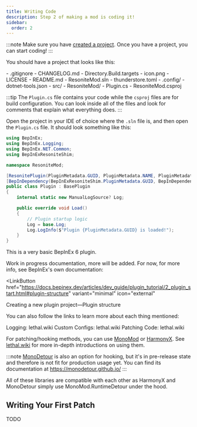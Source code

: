 ```yaml
---
title: Writing Code
description: Step 2 of making a mod is coding it!
sidebar:
  order: 2
---
```



:::note
Make sure you have [created a project](/creating-a-mod/creating-a-project). Once you have a project, you can start coding!
:::

You should have a project that looks like this:

<FileTree>
- .gitignore
- CHANGELOG.md
- Directory.Build.targets
- icon.png
- LICENSE
- README.md
- ResoniteMod.sln
- thunderstore.toml
- .config/
  - dotnet-tools.json
- src/
  - ResoniteMod/
    - Plugin.cs
    - ResoniteMod.csproj
</FileTree>

:::tip
The `Plugin.cs` file contains your code while the `csproj` files are for build configuration. You can look inside all of the files and look for comments that explain what everything does.
:::

Open the project in your IDE of choice where the `.sln` file is, and then open the `Plugin.cs` file. It should look something like this:

```cs title="Plugin.cs"
using BepInEx;
using BepInEx.Logging;
using BepInEx.NET.Common;
using BepInExResoniteShim;

namespace ResoniteMod;

[ResonitePlugin(PluginMetadata.GUID, PluginMetadata.NAME, PluginMetadata.VERSION, PluginMetadata.AUTHORS, PluginMetadata.REPOSITORY_URL)]
[BepInDependency(BepInExResoniteShim.PluginMetadata.GUID, BepInDependency.DependencyFlags.HardDependency)]
public class Plugin : BasePlugin
{
    internal static new ManualLogSource? Log;

    public override void Load()
    {
        // Plugin startup logic
        Log = base.Log;
        Log.LogInfo($"Plugin {PluginMetadata.GUID} is loaded!");
    }
}

```

This is a very basic BepInEx 6 plugin.

Work in progress documentation, more will be added. For now, for more info, see BepInEx's own documentation:

<LinkButton
  href="https://docs.bepinex.dev/articles/dev_guide/plugin_tutorial/2_plugin_start.html#plugin-structure"
  variant="minimal"
  icon="external"
>
  Creating a new plugin project—Plugin structure
</LinkButton>

You can also follow the links to learn more about each thing mentioned:

<LinkButton href="https://lethal.wiki/dev/fundamentals/logging" variant="minimal" icon="external">
  Logging: lethal.wiki
</LinkButton>
<LinkButton
  href="https://lethal.wiki/dev/intermediate/custom-configs"
  variant="minimal"
  icon="external"
>
  Custom Configs: lethal.wiki
</LinkButton>
<LinkButton
  href="https://lethal.wiki/dev/fundamentals/patching-code"
  variant="minimal"
  icon="external"
>
  Patching Code: lethal.wiki
</LinkButton>

For patching/hooking methods, you can use [MonoMod](https://github.com/MonoMod/MonoMod) or [HarmonyX](https://github.com/BepInEx/HarmonyX). See [lethal.wiki](https://lethal.wiki/dev/fundamentals/patching-code) for more in-depth introductions on using them.

:::note
[MonoDetour](https://github.com/MonoDetour/MonoDetour) is also an option for hooking, but it's in pre-release state and therefore is not fit for production usage yet. You can find its documentation at https://monodetour.github.io/
:::

All of these libraries are compatible with each other as HarmonyX and MonoDetour simply use MonoMod.RuntimeDetour under the hood.

## Writing Your First Patch

TODO

<LinkCard
  title="Publishing Your Mod"
  href="/creating-a-mod/packaging-and-publishing"
  description="Upload your mod for everyone to download!"
/>
